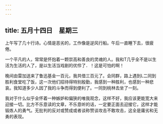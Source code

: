 ```yaml
---
---
---
```

title: 五月十四日　星期三
---




上午写了几十行诗。心情是恶劣的，工作像是逆风行船。午后一直睡下去，很疲倦。

一个平凡的人，常常是怀抱着一颗崇高和善良的灵魂的人。我和T几乎全不是以生活为生活的人了，是以生活当戏剧的优伶了．！这是可怕的啊！

晚间由雷加送来了鲁迅基金一百元，我共借三百元了。会同群，路上遇到L二同到胜利食堂吃了饭，这一次他们招待得特别殷勤，我感到一种胜利，也感到一种悲哀。我知道多少人因了我的斗争而得到便利了。一同到桃林去坐了一刻。

我对于什么似乎全怀着一种嫉妒和偏狭的唯我观念，这样不好，我应该更能宽大来迎接一切。比方不乐意读的文章，不乐意听的话，一定要正面去迎接它，这样才能锻炼人的勇气。无批判的反对或赞成或者谈称赞谈攻击不敢攻击，这全是庸劣和无勇的表现。